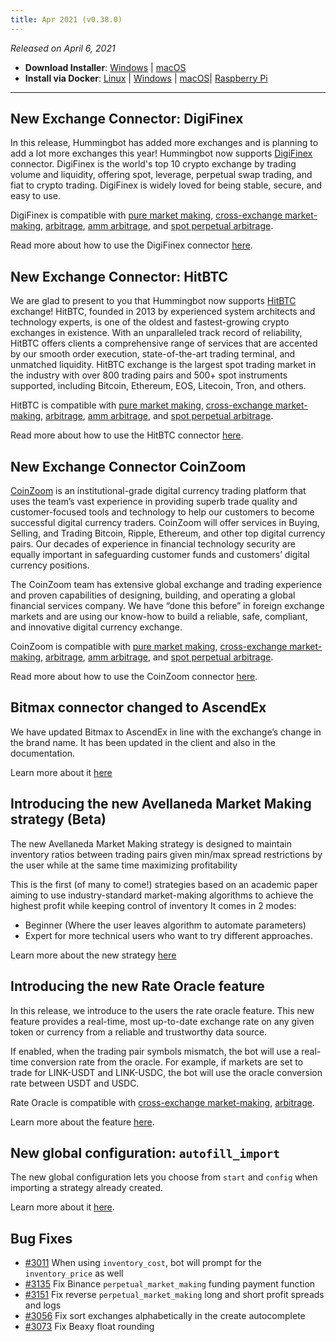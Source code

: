 ```yaml
---
title: Apr 2021 (v0.38.0)
---
```



_Released on April 6, 2021_

- **Download Installer**: [Windows](https://dist.hummingbot.io/hummingbot_v0.38.0_setup.exe) | [macOS](https://dist.hummingbot.io/hummingbot_v0.38.0.dmg)
- **Install via Docker**: [Linux](/installation/linux/#install-via-docker) | [Windows](/installation/windows/#install-via-docker) | [macOS](/installation/mac/#install-via-docker)| [Raspberry Pi](/installation/raspberry/)

---

## New Exchange Connector: DigiFinex

In this release, Hummingbot has added more exchanges and is planning to add a lot more exchanges this year! Hummingbot now supports [DigiFinex](https://www.digifinex.com/en-ww) connector. DigiFinex is the world's top 10 crypto exchange by trading volume and liquidity, offering spot, leverage, perpetual swap trading, and fiat to crypto trading. DigiFinex is widely loved for being stable, secure, and easy to use.

DigiFinex is compatible with [pure market making](https://docs.hummingbot.io/strategies/pure-market-making/), [cross-exchange market-making](/strategies/cross-exchange-market-making/), [arbitrage](/strategies/arbitrage/), [amm arbitrage](/strategies/amm-arb/), and [spot perpetual arbitrage](/strategies/spot-perpetual-arb/).

Read more about how to use the DigiFinex connector [here](/spot-connectors/digifinex/).

## New Exchange Connector: HitBTC

We are glad to present to you that Hummingbot now supports [HitBTC](https://hitbtc.com/) exchange! HitBTC, founded in 2013 by experienced system architects and technology experts, is one of the oldest and fastest-growing crypto exchanges in existence. With an unparalleled track record of reliability, HitBTC offers clients a comprehensive range of services that are accented by our smooth order execution, state-of-the-art trading terminal, and unmatched liquidity. HitBTC exchange is the largest spot trading market in the industry with over 800 trading pairs and 500+ spot instruments supported, including Bitcoin, Ethereum, EOS, Litecoin, Tron, and others.

HitBTC is compatible with [pure market making](https://docs.hummingbot.io/strategies/pure-market-making/), [cross-exchange market-making](/strategies/cross-exchange-market-making/), [arbitrage](/strategies/arbitrage/), [amm arbitrage](/strategies/amm-arb/), and [spot perpetual arbitrage](/strategies/spot-perpetual-arb/).

Read more about how to use the HitBTC connector [here](/spot-connectors/hitbtc/).

## New Exchange Connector CoinZoom

[CoinZoom](https://www.coinzoom.com/) is an institutional-grade digital currency trading platform that uses the team’s vast experience in providing superb trade quality and customer-focused tools and technology to help our customers to become successful digital currency traders. CoinZoom will offer services in Buying, Selling, and Trading Bitcoin, Ripple, Ethereum, and other top digital currency pairs. Our decades of experience in financial technology security are equally important in safeguarding customer funds and customers’ digital currency positions.

The CoinZoom team has extensive global exchange and trading experience and proven capabilities of designing, building, and operating a global financial services company. We have “done this before” in foreign exchange markets and are using our know-how to build a reliable, safe, compliant, and innovative digital currency exchange.

CoinZoom is compatible with [pure market making](https://docs.hummingbot.io/strategies/pure-market-making/), [cross-exchange market-making](/strategies/cross-exchange-market-making/), [arbitrage](/strategies/arbitrage/), [amm arbitrage](/strategies/amm-arb/), and [spot perpetual arbitrage](/strategies/spot-perpetual-arb/).

Read more about how to use the CoinZoom connector [here](/spot-connectors/coinzoom/).

## Bitmax connector changed to AscendEx

We have updated Bitmax to AscendEx in line with the exchange’s change in the brand name. It has been updated in the client and also in the documentation.

Learn more about it [here](/spot-connectors/ascend-ex/)

## Introducing the new Avellaneda Market Making strategy (Beta)

The new Avellaneda Market Making strategy is designed to maintain inventory ratios between trading pairs given min/max spread restrictions by the user while at the same time maximizing profitability

This is the first (of many to come!) strategies based on an academic paper aiming to use industry-standard market-making algorithms to achieve the highest profit while keeping control of inventory
It comes in 2 modes:

- Beginner (Where the user leaves algorithm to automate parameters)
- Expert for more technical users who want to try different approaches.

Learn more about the new strategy [here](/strategies/avellaneda-market-making/)

## Introducing the new Rate Oracle feature

In this release, we introduce to the users the rate oracle feature. This new feature provides a real-time, most up-to-date exchange rate on any given token or currency from a reliable and trustworthy data source.

If enabled, when the trading pair symbols mismatch, the bot will use a real-time conversion rate from the oracle. For example, if markets are set to trade for LINK-USDT and LINK-USDC, the bot will use the oracle conversion rate between USDT and USDC.

Rate Oracle is compatible with [cross-exchange market-making](/strategies/cross-exchange-market-making/), [arbitrage](/strategies/arbitrage/).

Learn more about the feature [here](/features/rate-oracle/).

## New global configuration: `autofill_import`

The new global configuration lets you choose from `start` and `config` when importing a strategy already created.

Learn more about it [here](/operation/config-files/#autofill-import).

## Bug Fixes

- [#3011](https://github.com/CoinAlpha/hummingbot/pull/3011) When using `inventory_cost`, bot will prompt for the `inventory_price` as well
- [#3135](https://github.com/CoinAlpha/hummingbot/pull/3135) Fix Binance `perpetual_market_making` funding payment function
- [#3151](https://github.com/CoinAlpha/hummingbot/pull/3151) Fix reverse `perpetual_market_making` long and short profit spreads and logs
- [#3056](https://github.com/CoinAlpha/hummingbot/pull/3056) Fix sort exchanges alphabetically in the create autocomplete
- [#3073](https://github.com/CoinAlpha/hummingbot/pull/3073) Fix Beaxy float rounding

